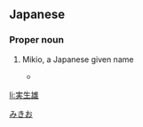 ==Japanese==
{{ja-kanjitab|実|生|雄}}

===Proper noun===
{{ja-pos|proper|みきお}}

# {{lb|ja|rare}} Mikio, a Japanese given name
#* {{seeCites}}

[[Category:Japanese male given names|みきお]]

[[li:実生雄]]